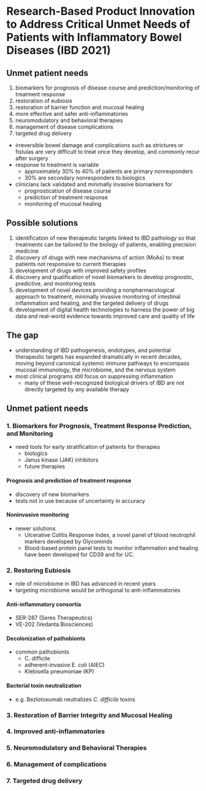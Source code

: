 # Research-Based Product Innovation to Address Critical Unmet Needs of Patients with Inflammatory Bowel Diseases (IBD 2021)

## Unmet patient needs
1. biomarkers for prognosis of disease course and prediction/monitoring of treatment response
2. restoration of eubiosis
3. restoration of barrier function and mucosal healing
4. more effective and safer anti-inflammatories
5. neuromodulatory and behavioral therapies
6. management of disease complications
7. targeted drug delivery

- irreversible bowel damage and complications such as strictures or fistulas are very difficult to treat once they develop, and commonly recur after surgery
- response to treatment is variable
    - approximately 30% to 40% of patients are primary nonresponders
    - 30% are secondary nonresponders to biologics
- clinicians lack validated and minimally invasive biomarkers for
    - prognostication of disease course
    - prediction of treatment response
    - monitoring of mucosal healing

## Possible solutions
1. identification of new therapeutic targets linked to IBD pathology so that treatments can be tailored to the biology of patients, enabling precision medicine
2. discovery of drugs with new mechanisms of action (MoAs) to treat patients not responsive to current therapies
3. development of drugs with improved safety profiles
4. discovery and qualification of novel biomarkers to develop prognostic, predictive, and monitoring tests
5. development of novel devices providing a nonpharmacological approach to treatment, minimally invasive monitoring of intestinal inflammation and healing, and the targeted delivery of drugs
6. development of digital health technologies to harness the power of big data and real-world evidence towards improved care and quality of life

## The gap
- understanding of IBD pathogenesis, endotypes, and potential therapeutic targets has expanded dramatically in recent decades, moving beyond canonical systemic immune pathways to encompass mucosal immunology, the microbiome, and the nervous system
- most clinical programs still focus on suppressing inflammation
    - many of these well-recognized biological drivers of IBD are not directly targeted by any available therapy

## Unmet patient needs

### 1. Biomarkers for Prognosis, Treatment Response Prediction, and Monitoring
- need tools for early stratification of patients for therapies
    - biologics
    - Janus kinase (JAK) inhibitors
    - future therapies

#### Prognosis and prediction of treatment response
- discovery of new biomarkers
- tests not in use because of uncertainty in accuracy

#### Noninvasive monitoring
- newer solutions
    - Ulcerative Colitis Response Index, a novel panel of blood neutrophil markers developed by Glycominds
    - Blood-based protein panel tests to monitor inflammation and healing have been developed for CD39 and for UC.

### 2. Restoring Eubiosis
- role of microbiome in IBD has advanced in recent years
- targeting microbiome would be orthogonal to anti-inflammatories

#### Anti-inflammatory consortia
- SER-287 (Seres Therapeutics)
- VE-202 (Vedanta Biosciences)

#### Decolonization of pathobionts
- common pathobionts
    - C. difficile
    - adherent-invasive E. coli (AIEC)
    - Klebisella pneumoniae (KP)

#### Bacterial toxin neutralization
- e.g. Bezlotoxumab neutralizes _C. difficile_ toxins

### 3. Restoration of Barrier Integrity and Mucosal Healing

### 4. Improved anti-inflammatories

### 5. Neuromodulatory and Behavioral Therapies

### 6. Management of complications

### 7. Targeted drug delivery
